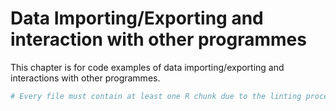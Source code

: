 # Data Importing/Exporting and interaction with other programmes {#data-import}

This chapter is for code examples of data importing/exporting and interactions with other programmes.


```r
# Every file must contain at least one R chunk due to the linting process.
```

